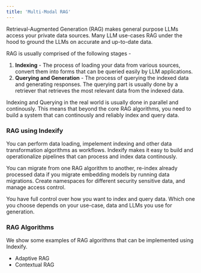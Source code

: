 ```yaml
---
title: 'Multi-Modal RAG'
---
```


Retrieval-Augmented Generation (RAG) makes general purpose LLMs access your private data sources. Many LLM use-cases RAG
under the hood to ground the LLMs on accurate and up-to-date data. 

RAG is usually comprised of the following stages -
1. **Indexing** - The process of loading your data from various sources, convert them into forms that can be queried easily by LLM applications.
2. **Querying and Generation** - The process of querying the indexed data and generating responses. The querying part is usually done by a retriever that retrieves the most relevant data from the indexed data.

<Note>
    Indexing and Querying in the real world is usually done in parallel and continously. This means that beyond the core RAG algorithms,
    you need to build a system that can continously and reliably index and query data.
</Note>

### RAG using Indexify

You can perform data loading, impelement indexing and other data transformation algorithms as workflows. Indexify makes it easy to build and operationalize pipelines that can process
and index data continously.

You can migrate from one RAG algorithm to another, re-index already processed data if you migrate embedding models by running data migrations. Create namespaces for different 
security sensitive data, and manage access control.

You have full control over how you want to index and query data. Which one you choose depends on your use-case, data and LLMs you use for generation.

### RAG Algorithms
We show some examples of RAG algorithms that can be implemented using Indexify.

* Adaptive RAG 
* Contextual RAG

